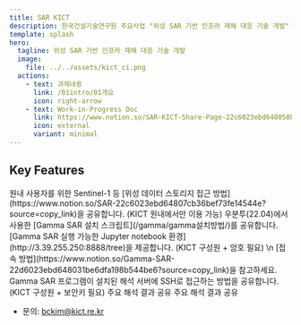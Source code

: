 ```yaml
---
title: SAR KICT
description: 한국건설기술연구원 주요사업 "위성 SAR 기반 인프라 재해 대응 기술 개발" 과제 참여 연구자/개발자를 위한 페이지 입니다.
template: splash
hero:
  tagline: 위성 SAR 기반 인프라 재해 대응 기술 개발
  image:
    file: ../../assets/kict_ci.png
  actions:
    - text: 과제내용
      link: /01intro/01개요
      icon: right-arrow
    - text: Work-in-Progress Doc
      link: https://www.notion.so/SAR-KICT-Share-Page-22c6023ebd648058b9f1c10ef02e94ad?source=copy_link
      icon: external
      variant: minimal
---
```



## Key Features
<CardGrid stagger>
	<Card title="원내 위성데이터 스토리지 (내부용)" icon="pencil">
		원내 사용자를 위한 Sentinel-1 등 [위성 데이터 스토리지 접근 방법](https://www.notion.so/SAR-22c6023ebd64807cb36bef73fe14544e?source=copy_link)을 공유합니다.
		(KICT 원내에서만 이용 가능)
	</Card>
	<Card title="Gamma SAR 설치 스크립트 (내부용)" icon="setting">
		우분투(22.04)에서 사용한 [Gamma SAR 설치 스크립트](/gamma/gamma설치방법/)를 공유합니다.
	</Card>
	<Card title="Gamma Jupyter Server (내부용)" icon="setting">
		[Gamma SAR 실행 가능한 Jupyter notebook 환경](http://3.39.255.250:8888/tree)을 제공합니다. (KICT 구성원 + 암호 필요) \n
		[접속 방법](https://www.notion.so/Gamma-SAR-22d6023ebd648031be6dfa198b544be6?source=copy_link)을 참고하세요.
	</Card>
	<Card title="Gamma Server SSH 접근 (내부용)" icon="setting">
		Gamma SAR 프로그램이 설치된 해석 서버에 SSH로 접근하는 방법을 공유합니다. (KICT 구성원 + 보안키 필요)
	</Card>
	<Card title="인천대교 주탑 변위 분석 결과" icon="add-document">
		주요 해석 결과 공유
	</Card>
	<Card title="항만 지반 침하 분석 결과" icon="open-book">
		주요 해석 결과 공유
	</Card>
</CardGrid>

- 문의: bckim@kict.re.kr